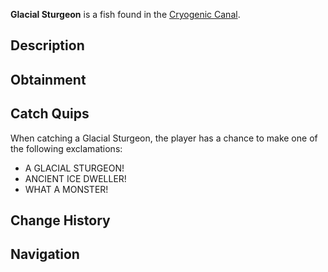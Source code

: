 {{FishInfobox
|image          = Glacial Sturgeon.png
|rarity         = Mythical
|sea            = First Sea
|location       = [[Cryogenic Canal]]
|sublocation    = 
|sources        = Fishing Rod
|radar_location = 
|prog_speed     = -40
|xp             = 2200
|weather        = 
|time           = Night
|season         = Winter
|bait           = Truffle Worm
|base_weight    = 500
|base_value     = 7000
|weight_range   = 250
|base_chance    = 0.01
|base_resil     = 15
}}
'''Glacial Sturgeon''' is a {{Rarity|Mythical}} fish found in the [[Cryogenic Canal]].

== Description ==
{{Description|A massive, ancient fish with icy armor-like scales and a frosted dorsal fin, marking it as one of the oldest species in these waters.|Bestiary Entry}}

== Obtainment ==
{{Description|Dwells in the oldest, deepest parts of the frozen waters.|Bestiary Hint}}
{{Fish Availability|
Cryogenic Canal
|top_rods      = 
Leviathan's Fang Rod\130463.83\363735.04;
Free Spirit Rod\118458.77\361171.73;
Trident Rod\113804.84\346982.25;
No-Life Rod\92523.71\267650.07;
Ethereal Prism Rod\92169.95\216110.57;
Resourceful Rod\69106.31\178229.86;
Destiny Rod\71280.64\168237.95;
Heaven's Rod\69628.83\184435.46;
Azure Of Lagoon\80600.46\282837.35;
Avalanche Rod\61461.26\182726.42;
Seasons Rod\54875.29\164011.1;
Depthseeker Rod\68834.17\207031.96;
Seraphic Rod\90874.69\225560.03;
Rod Of The Forgotten Fang\84125.25\217212.94;
Challenger's Rod\83398.2\229943.24;
Rod Of The Depths\74959.62\193425;
Zeus Rod\74535.81\208334.52;
Verdant Shear Rod\73495.7\210425.87;
Rod Of The Exalted One\73089.18\181955.95;
Blazebringer Rod\71204.48\200189.11;
Volcanic Rod\58146.22\174207.34;
Steady Rod\20700.13\81356.51
|recommended   = Trident Rod
}}

== Catch Quips ==
When catching a Glacial Sturgeon, the player has a chance to make one of the following exclamations:
* A GLACIAL STURGEON!
* ANCIENT ICE DWELLER!
* WHAT A MONSTER!

== Change History ==
{{Change History|{{subst:Current Version}}}}

== Navigation ==
{{Fish Navbox|Cryogenic Canal}}